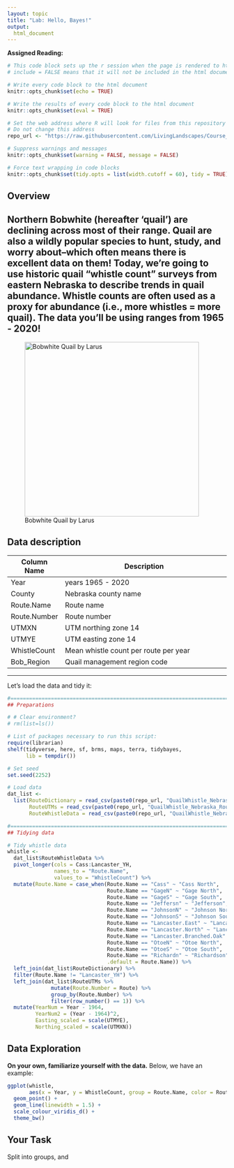 ```yaml
---
layout: topic
title: "Lab: Hello, Bayes!"
output: 
  html_document
---
```


**Assigned Reading:**



```r

# This code block sets up the r session when the page is rendered to html
# include = FALSE means that it will not be included in the html document

# Write every code block to the html document 
knitr::opts_chunk$set(echo = TRUE)

# Write the results of every code block to the html document 
knitr::opts_chunk$set(eval = TRUE)

# Set the web address where R will look for files from this repository
# Do not change this address
repo_url <- "https://raw.githubusercontent.com/LivingLandscapes/Course_EcologicalModeling/master/data/"

# Suppress warnings and messages
knitr::opts_chunk$set(warning = FALSE, message = FALSE) 

# Force text wrapping in code blocks
knitr::opts_chunk$set(tidy.opts = list(width.cutoff = 60), tidy = TRUE)

```

## Overview

Northern Bobwhite (hereafter 'quail') are declining across most of their range. Quail are also a wildly popular species to hunt, study, and worry about--which often means there is excellent data on them! Today, we're going to use historic quail "whistle count" surveys from eastern Nebraska to describe trends in quail abundance. Whistle counts are often used as a proxy for abundance (i.e., more whistles = more quail). The data you'll be using ranges from 1965 - 2020! 
---

<p>
![Bobwhite Quail by Larus](https://github.com/LivingLandscapes/Course_EcologicalModeling/raw/master/images/Bobwhite_larus10.jpg){width=400px}
<p>

## Data description


| **Column Name**| **Description**                                             |
|----------------|-------------------------------------------------------------|
| Year       | years 1965 - 2020                                           |
| County   | Nebraska county name|
| Route.Name | Route name                  |
| Route.Number        | Route number                                                    |
| UTMXN       | UTM northing zone 14                                                   |
| UTMYE      | UTM easting zone 14                       |
| WhistleCount        | Mean whistle count per route per year |
| Bob_Region | Quail management region code |

---

Let's load the data and tidy it:

```r

#===============================================================================
## Preparations

# # Clear environment?
# rm(list=ls())

# List of packages necessary to run this script:
require(librarian)
shelf(tidyverse, here, sf, brms, maps, terra, tidybayes,
      lib = tempdir())

# Set seed
set.seed(2252)

# Load data
dat_list <- 
  list(RouteDictionary = read_csv(paste0(repo_url, "QuailWhistle_Nebraska_RouteDictionary.csv")),
       RouteUTMs = read_csv(paste0(repo_url, "QuailWhistle_Nebraska_RouteUTMs.csv")),
       RouteWhistleData = read_csv(paste0(repo_url, "QuailWhistle_Nebraska_RouteWhistleData.csv")))

#=============================================================================
## Tidying data

# Tidy whistle data
whistle <- 
  dat_list$RouteWhistleData %>%
  pivot_longer(cols = Cass:Lancaster_YH,
               names_to = "Route.Name",
               values_to = "WhistleCount") %>%
  mutate(Route.Name = case_when(Route.Name == "Cass" ~ "Cass North",
                                Route.Name == "GageN" ~ "Gage North",
                                Route.Name == "GageS" ~ "Gage South",
                                Route.Name == "Jeffersn" ~ "Jefferson",
                                Route.Name == "JohnsonN" ~ "Johnson North",
                                Route.Name == "JohnsonS" ~ "Johnson South",
                                Route.Name == "Lancaster.East" ~ "Lancaster East",
                                Route.Name == "Lancaster.North" ~ "Lancaster North",
                                Route.Name == "Lancaster.Branched.Oak" ~ "Lancaster-Branched Oak",
                                Route.Name == "OtoeN" ~ "Otoe North",
                                Route.Name == "OtoeS" ~ "Otoe South",
                                Route.Name == "Richardn" ~ "Richardson",
                                .default = Route.Name)) %>%
  left_join(dat_list$RouteDictionary) %>%
  filter(Route.Name != "Lancaster_YH") %>%
  left_join(dat_list$RouteUTMs %>%
              mutate(Route.Number = Route) %>%
              group_by(Route.Number) %>%
              filter(row_number() == 1)) %>%
  mutate(YearNum = Year - 1964,
         YearNum2 = (Year - 1964)^2,
         Easting_scaled = scale(UTMYE),
         Northing_scaled = scale(UTMXN))


```

## Data Exploration

**On your own, familiarize yourself with the data.** Below, we have an example:

```r

ggplot(whistle,
       aes(x = Year, y = WhistleCount, group = Route.Name, color = Route.Name)) + 
  geom_point() +
  geom_line(linewidth = 1.5) + 
  scale_colour_viridis_d() +
  theme_bw()

```

## Your Task

Split into groups, and 